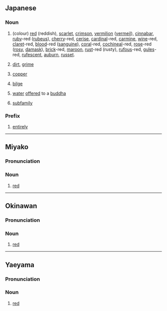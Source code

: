 {{also|あが}}
==Japanese==

===Noun===
{{ja-noun|アカ}}

# {{ja-def|赤|朱|紅|緋}} (colour) [[red]] (reddish), [[scarlet]], [[crimson]], [[vermilion]] ([[vermeil]]), [[cinnabar]], [[ruby]]-red ([[rubeus]]), [[cherry]]-red, [[cerise]], [[cardinal]]-red, [[carmine]], [[wine]]-red, [[claret]]-red, [[blood]]-red ([[sanguine]]), [[coral]]-red, [[cochineal]]-red, [[rose]]-red ([[rosy]], [[damask]]), [[brick]]-red, [[maroon]], [[rust]]-red (rusty), [[rufous]]-red, [[gules]]-red, [[rufescent]], [[auburn]], [[russet]].
# {{ja-def|垢}} [[dirt]], [[grime]]
# {{ja-def|銅}} [[copper]]
# {{ja-def|淦}} [[bilge]]
# {{ja-def|閼伽}} [[water]] [[offer]]ed to a [[buddha]]
# {{ja-def|亜科}} [[subfamily]]

===Prefix===
{{ja-pos|prefix}}

# {{ja-def|赤}} [[entirely]]

----

==Miyako==

===Pronunciation===
{{IPA|mvi|/aka/}}

===Noun===
{{head|mvi|noun|romaji|aka}}

# {{mvi-def|赤}} [[red]]

----

==Okinawan==

===Pronunciation===
{{IPA|ryu|/ʔaka/}}

===Noun===
{{head|ryu|noun|romaji|aka}}

# {{ryu-def|赤}} [[red]]

----

==Yaeyama==

===Pronunciation===
{{IPA|rys|/ʔaka/}}

===Noun===
{{head|rys|noun|romaji|aka}}

# {{rys-def|赤}} [[red]]